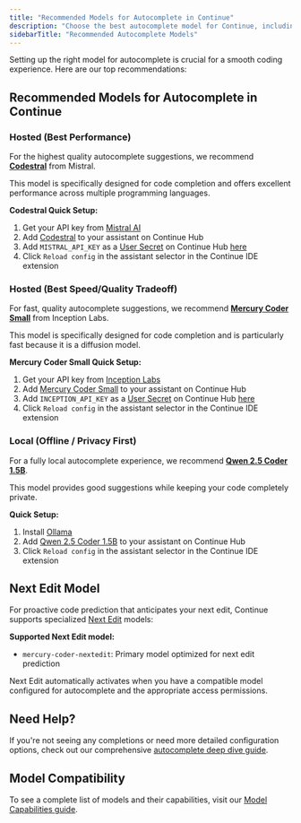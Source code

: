 ```yaml
---
title: "Recommended Models for Autocomplete in Continue"
description: "Choose the best autocomplete model for Continue, including hosted high-performance options, fast speed/quality tradeoffs, and local privacy-first models."
sidebarTitle: "Recommended Autocomplete Models"
---
```


Setting up the right model for autocomplete is crucial for a smooth coding experience. Here are our top recommendations:

## Recommended Models for Autocomplete in Continue

### Hosted (Best Performance)

For the highest quality autocomplete suggestions, we recommend **[Codestral](https://hub.continue.dev/mistral/codestral)** from Mistral.

This model is specifically designed for code completion and offers excellent performance across multiple programming languages.

**Codestral Quick Setup:**

1. Get your API key from [Mistral AI](https://console.mistral.ai)
2. Add [Codestral](https://hub.continue.dev/mistral/codestral) to your assistant on Continue Hub
3. Add `MISTRAL_API_KEY` as a [User Secret](https://docs.continue.dev/hub/secrets/secret-types#user-secrets) on Continue Hub [here](https://hub.continue.dev/settings/secrets)
4. Click `Reload config` in the assistant selector in the Continue IDE extension

### Hosted (Best Speed/Quality Tradeoff)

For fast, quality autocomplete suggestions, we recommend **[Mercury Coder Small](https://hub.continue.dev/inceptionlabs/mercury-coder-small)** from Inception Labs.

This model is specifically designed for code completion and is particularly fast because it is a diffusion model.

**Mercury Coder Small Quick Setup:**

1. Get your API key from [Inception Labs](https://platform.inceptionlabs.ai/)
2. Add [Mercury Coder Small](https://hub.continue.dev/inceptionlabs/mercury-coder-small) to your assistant on Continue Hub
3. Add `INCEPTION_API_KEY` as a [User Secret](https://docs.continue.dev/hub/secrets/secret-types#user-secrets) on Continue Hub [here](https://hub.continue.dev/settings/secrets)
4. Click `Reload config` in the assistant selector in the Continue IDE extension

### Local (Offline / Privacy First)

For a fully local autocomplete experience, we recommend **[Qwen 2.5 Coder 1.5B](https://hub.continue.dev/ollama/qwen2.5-coder-1.5b)**.

This model provides good suggestions while keeping your code completely private.

**Quick Setup:**

1. Install [Ollama](https://ollama.ai/)
2. Add [Qwen 2.5 Coder 1.5B](https://hub.continue.dev/ollama/qwen2.5-coder-1.5b) to your assistant on Continue Hub
3. Click `Reload config` in the assistant selector in the Continue IDE extension

## Next Edit Model

For proactive code prediction that anticipates your next edit, Continue supports specialized [Next Edit](/features/edit/next-edit) models:

**Supported Next Edit model:**

- `mercury-coder-nextedit`: Primary model optimized for next edit prediction

Next Edit automatically activates when you have a compatible model configured for autocomplete and the appropriate access permissions.

## Need Help?

If you're not seeing any completions or need more detailed configuration options, check out our comprehensive [autocomplete deep dive guide](/customize/deep-dives/autocomplete).

## Model Compatibility

To see a complete list of models and their capabilities, visit our [Model Capabilities guide](/customize/deep-dives/model-capabilities).

